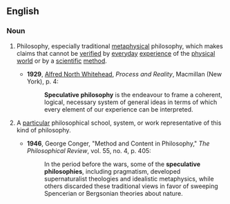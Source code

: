 ==English==

===Noun===
{{en-noun|head=[[speculative]] [[philosophy]]|~|speculative philosophies}}

# {{context|uncountable|lang=en}} Philosophy, especially traditional [[metaphysical]] philosophy, which makes claims that cannot be [[verify|verified]] by [[everyday]] [[experience]] of the [[physical]] [[world]] or by a [[scientific]] [[method]].
#* '''1929''', [[w:Alfred_North_Whitehead|Alfred North Whitehead]], ''Process and Reality'', Macmillan (New York), p. 4:
#*: '''Speculative philosophy''' is the endeavour to frame a coherent, logical, necessary system of general ideas in terms of which every element of our experience can be interpreted.
# {{context|countable|lang=en}} A [[particular]] philosophical school, system, or work representative of this kind of philosophy.
#* '''1946''', George Conger, "Method and Content in Philosophy," ''The Philosophical Review'', vol. 55, no. 4, p. 405:
#*: In the period before the wars, some of the '''speculative philosophies''', including pragmatism, developed supernaturalist theologies and idealistic metaphysics, while others discarded these traditional views in favor of sweeping Spencerian or Bergsonian theories about nature.